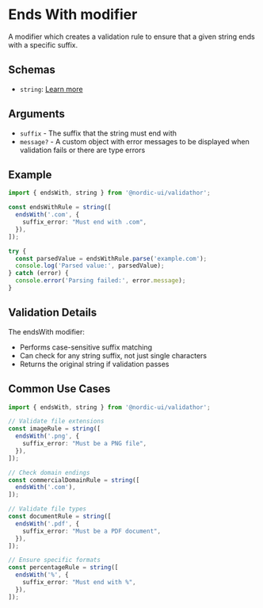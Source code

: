 # Ends With modifier

A modifier which creates a validation rule to ensure that a given string ends with a specific suffix.

## Schemas

- `string`: [Learn more](/schemas/string)

## Arguments

- `suffix` - The suffix that the string must end with
- `message?` - A custom object with error messages to be displayed when validation fails or there are type errors

## Example

```ts showLineNumbers
import { endsWith, string } from '@nordic-ui/validathor';

const endsWithRule = string([
  endsWith('.com', {
    suffix_error: "Must end with .com",
  }),
]);

try {
  const parsedValue = endsWithRule.parse('example.com');
  console.log('Parsed value:', parsedValue);
} catch (error) {
  console.error('Parsing failed:', error.message);
}
```

## Validation Details

The endsWith modifier:
- Performs case-sensitive suffix matching
- Can check for any string suffix, not just single characters
- Returns the original string if validation passes

## Common Use Cases

```ts showLineNumbers
import { endsWith, string } from '@nordic-ui/validathor';

// Validate file extensions
const imageRule = string([
  endsWith('.png', {
    suffix_error: "Must be a PNG file",
  }),
]);

// Check domain endings
const commercialDomainRule = string([
  endsWith('.com'),
]);

// Validate file types
const documentRule = string([
  endsWith('.pdf', {
    suffix_error: "Must be a PDF document",
  }),
]);

// Ensure specific formats
const percentageRule = string([
  endsWith('%', {
    suffix_error: "Must end with %",
  }),
]);
```
